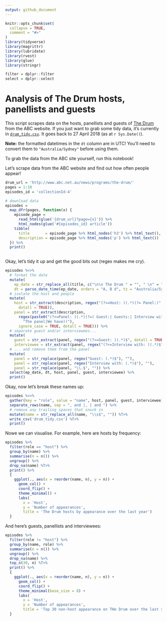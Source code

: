 ```yaml
---
output: github_document
---
```


<!-- README.md is generated from README.Rmd. Please edit that file -->

```r
knitr::opts_chunk$set(
  collapse = TRUE,
  comment = "#>"
)
library(tidyverse)
library(magrittr)
library(lubridate)
library(rvest)
library(glue)
library(stringr)

filter = dplyr::filter
select = dplyr::select
```


# Analysis of The Drum hosts, panellists and guests

This script scrapes data on the hosts, panellists and guests of [The Drum](www.abc.net.au/news/programs/the-drum) from the ABC website. If you just want to grab some tidy data, it's currently in [`drum_tidy.csv`](drum_tidy.csv). It goes back to 27 April 2018 (as at `r Sys.Date()`).

**Note:** the formatted datetimes in the `dt` column are in UTC! You'll need to convert them to `"Australia/Sydney"` before using them.

To grab the data from the ABC site yourself, run this notebook!



Let's scrape data from the ABC website and find out how often people appear!

```r

drum_url = 'http://www.abc.net.au/news/programs/the-drum/'
pages = 1:10
episodes_id = 'collectionId-4'

# download data
episodes =
  map_dfr(pages, function(x) {
    episode_page =
      read_html(glue('{drum_url}?page={x}')) %>%
      html_nodes(glue('#{episodes_id} article'))
    tibble(
      title       = episode_page %>% html_nodes('h3') %>% html_text(),
      description = episode_page %>% html_nodes('p') %>% html_text())
  }) %>%
  print()
  
```

Okay, let's tidy it up and get the good bits out (regex makes me cry).

```r
episodes %<>%
  # format the date
  mutate(
    ep_date = str_replace_all(title, c("\n\n The Drum " = "", " \n" = "", "- " = "", "\\s$" = "")),
    dt = parse_date_time(ep_date, orders = "A, B d", tz = "Australia/Sydney")) %>%
  # isolate the host and people
  mutate(
    host = str_extract(description, regex("(?<=Host: )(.*)(?= Panel:)",
      dotall = TRUE)),
    panel = str_extract(description,
      regex(paste0("(?<=Panel: )(.*)(?=( Guest:| Guests:| Interview with:|",
        "The panel|We have))"),
      ignore_case = TRUE, dotall = TRUE))) %>%
  # separate guest and/or interviewees...
  mutate(
    guest = str_extract(panel, regex("(?<=Guest: )(.*)$", dotall = TRUE, ignore_case = TRUE)),
    interviewee = str_extract(panel, regex("(?<=Interview with: )(.*)$", dotall = TRUE, ignore_case = TRUE))) %>%
  # ... and remove them from the panel
  mutate(
    panel = str_replace(panel, regex("Guest: (.*)$"), ""),
    panel = str_replace(panel, regex("Interview with: (.*)$"), ""),
    panel = str_replace(panel, "\\.$", "")) %>%
  select(ep_date, dt, host, panel, guest, interviewee) %>%
  print()
```

Okay, now let's break these names up:

```r
episodes %<>%
  gather(key = "role", value = "name", host, panel, guest, interviewee) %>%
  separate_rows(name, sep = ", and |, | and ") %>%
  # remove any trailing spaces that snuck in
  mutate(name = str_replace_all(name, "\\s$", "")) %T>%
  write_csv('drum_tidy.csv') %T>%
  print()
```

Nowe we can visualise. For example, here are hosts by frequency:

```r
episodes %>%
  filter(role == "host") %>%
  group_by(name) %>%
  summarise(n = n()) %>%
  ungroup() %>%
  drop_na(name) %T>%
  print() %>%
  {
    ggplot(., aes(x = reorder(name, n), y = n)) +
      geom_col() +
      coord_flip() +
      theme_minimal() +
      labs(
        x = 'Host',
        y = 'Number of appearances',
        title = 'The Drum hosts by appearance over the last year')
  }
```

And here's guests, panellists and interviewees:

```r
episodes %>%
  filter(role != "host") %>%
  group_by(name, role) %>%
  summarise(n = n()) %>%
  ungroup() %>%
  drop_na(name) %>%
  top_n(30, n) %T>%
  print() %>%
  {
    ggplot(., aes(x = reorder(name, n), y = n)) +
      geom_col() +
      coord_flip() +
      theme_minimal(base_size = 8) +
      labs(
        x = 'Host',
        y = 'Number of appearances',
        title = 'Top 30 non-host appearance on THe Drum over the last year')
  }
```
